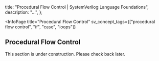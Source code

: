 
  title: "Procedural Flow Control | SystemVerilog Language Foundations",
  description: "...",
};

<InfoPage
  title="Procedural Flow Control"
  sv_concept_tags={["procedural flow control", "if", "case", "loops"]}
>

  ## Procedural Flow Control

  This section is under construction. Please check back later.

</InfoPage>